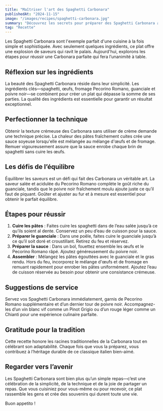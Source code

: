 ```yaml
---
title: "Maîtriser l'art des Spaghetti Carbonara"
publishedAt: "2024-11-15"
image: "/images/recipes/spaghetti-carbonara.jpg"
summary: "Découvrez les secrets pour préparer des Spaghetti Carbonara authentiques, un classique italien crémeux, savoureux et incroyablement satisfaisant."
tag: "Recette"
---
```


Les Spaghetti Carbonara sont l'exemple parfait d'une cuisine à la fois simple et sophistiquée. Avec seulement quelques ingrédients, ce plat offre une explosion de saveurs qui ravit le palais. Aujourd'hui, explorons les étapes pour réussir une Carbonara parfaite qui fera l’unanimité à table.

## Réflexion sur les ingrédients

La beauté des Spaghetti Carbonara réside dans leur simplicité. Les ingrédients clés—spaghetti, œufs, fromage Pecorino Romano, guanciale et poivre noir—se combinent pour créer un plat qui dépasse la somme de ses parties. La qualité des ingrédients est essentielle pour garantir un résultat exceptionnel.

## Perfectionner la technique

Obtenir la texture crémeuse des Carbonara sans utiliser de crème demande une technique précise. La chaleur des pâtes fraîchement cuites crée une sauce soyeuse lorsqu'elle est mélangée au mélange d'œufs et de fromage. Remuer vigoureusement assure que la sauce enrobe chaque brin de spaghetti sans cuire les œufs.

## Les défis de l’équilibre

Équilibrer les saveurs est un défi qui fait des Carbonara un véritable art. La saveur salée et acidulée du Pecorino Romano complète le goût riche du guanciale, tandis que le poivre noir fraîchement moulu ajoute juste ce qu’il faut de piquant. Goûter et ajuster au fur et à mesure est essentiel pour obtenir le parfait équilibre.

## Étapes pour réussir

1. **Cuire les pâtes** : Faites cuire les spaghetti dans de l’eau salée jusqu’à ce qu’ils soient al dente. Conservez un peu d’eau de cuisson pour la sauce.
2. **Préparer le guanciale** : Dans une poêle, faites cuire le guanciale jusqu’à ce qu’il soit doré et croustillant. Retirez du feu et réservez.
3. **Préparer la sauce** : Dans un bol, fouettez ensemble les œufs et le Pecorino Romano râpé. Ajoutez généreusement du poivre noir.
4. **Assembler** : Mélangez les pâtes égouttées avec le guanciale et le gras rendu. Hors du feu, incorporez le mélange d'œufs et de fromage en remuant rapidement pour enrober les pâtes uniformément. Ajoutez l’eau de cuisson réservée au besoin pour obtenir une consistance crémeuse.

## Suggestions de service

Servez vos Spaghetti Carbonara immédiatement, garnis de Pecorino Romano supplémentaire et d’un dernier tour de poivre noir. Accompagnez-les d’un vin blanc vif comme un Pinot Grigio ou d’un rouge léger comme un Chianti pour une expérience culinaire parfaite.

## Gratitude pour la tradition

Cette recette honore les racines traditionnelles de la Carbonara tout en célébrant son adaptabilité. Chaque fois que vous la préparez, vous contribuez à l’héritage durable de ce classique italien bien-aimé.

## Regarder vers l’avenir

Les Spaghetti Carbonara sont bien plus qu’un simple repas—c’est une célébration de la simplicité, de la technique et de la joie de partager un repas. Que vous cuisiniez pour vous-même ou pour recevoir, ce plat rassemble les gens et crée des souvenirs qui durent toute une vie.

Buon appetito !